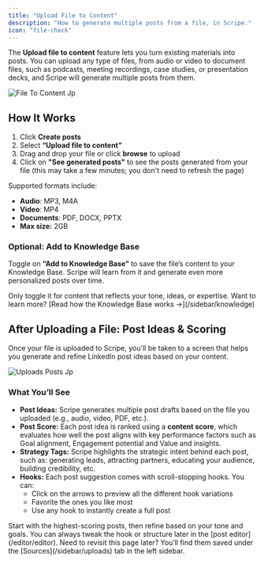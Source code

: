 ```yaml
---
title: "Upload File to Content"
description: "How to generate multiple posts from a file, in Scripe."
icon: "file-check"
---
```


The **Upload file to content** feature lets you turn existing materials into posts. You can upload any type of files, from audio or video to document files, such as podcasts, meeting recordings, case studies, or presentation decks, and Scripe will generate multiple posts from them.

![File To Content Jp](/file.jpg)

## How It Works

1. Click **Create posts**
2. Select **“Upload file to content”**
3. Drag and drop your file or click **browse** to upload
4. Click on **"See generated posts"** to see the posts generated from your file (this may take a few minutes; you don't need to refresh the page)

Supported formats include:

- **Audio**: MP3, M4A
- **Video**: MP4
- **Documents**: PDF, DOCX, PPTX
- **Max size:** 2GB

### Optional: Add to Knowledge Base

Toggle on **“Add to Knowledge Base”** to save the file’s content to your Knowledge Base. Scripe will learn from it and generate even more personalized posts over time.

<Tip>
  Only toggle it for content that reflects your tone, ideas, or expertise. Want to learn more? [Read how the Knowledge Base works →](/sidebar/knowledge)
</Tip>

## After Uploading a File: Post Ideas & Scoring

Once your file is uploaded to Scripe, you'll be taken to a screen that helps you generate and refine LinkedIn post ideas based on your content.

![Uploads Posts Jp](/images/sources-2.jpg)

### What You’ll See

- **Post Ideas:** Scripe generates multiple post drafts based on the file you uploaded (e.g., audio, video, PDF, etc.).
- **Post Score:** Each post idea is ranked using a **content score**, which evaluates how well the post aligns with key performance factors such as Goal alignment, Engagement potential and Value and insights.
- **Strategy Tags:** Scripe highlights the strategic intent behind each post, such as: generating leads, attracting partners, educating your audience, building credibility, etc.
- **Hooks:** Each post suggestion comes with scroll-stopping hooks. You can:
  - Click on the arrows to preview all the different hook variations
  - Favorite the ones you like most
  - Use any hook to instantly create a full post

<Tip>
  Start with the highest-scoring posts, then refine based on your tone and goals. You can always tweak the hook or structure later in the [post editor](/editor/editor).
</Tip>

<Info>
  Need to revisit this page later? You’ll find them saved under the [Sources](/sidebar/uploads) tab in the left sidebar.
</Info>